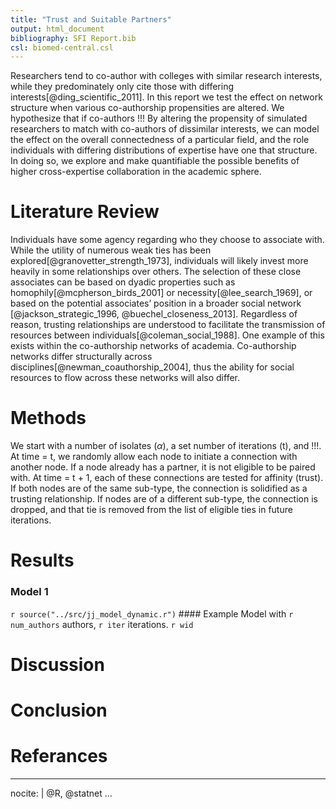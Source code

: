 ```yaml
---
title: "Trust and Suitable Partners"
output: html_document
bibliography: SFI Report.bib
csl: biomed-central.csl
---
```


  Researchers tend to co-author with colleges with similar research interests, while they predominately only cite those with differing interests[@ding_scientific_2011]. In this report we test the effect on network structure when various co-authorship propensities are altered. We hypothesize that if co-authors !!!
  By altering the propensity of simulated researchers to match with co-authors of dissimilar interests, we can model the effect on the overall connectedness of a particular field, and the role individuals with differing distributions of expertise have one that structure. In doing so, we explore and make quantifiable the possible benefits of higher cross-expertise collaboration in the academic sphere.
  

# Literature Review

  Individuals have some agency regarding who they choose to associate with. While the utility of numerous weak ties has been explored[@granovetter_strength_1973], individuals will likely invest more heavily in some relationships over others. The selection of these close associates can be based on dyadic properties such as homophily[@mcpherson_birds_2001] or necessity[@lee_search_1969], or based on the potential associates' position in a broader social network [@jackson_strategic_1996, @buechel_closeness_2013]. Regardless of reason, trusting relationships are understood to facilitate the transmission of resources between individuals[@coleman_social_1988].
  One example of this exists within the co-authorship networks of academia. Co-authorship networks differ structurally across disciplines[@newman_coauthorship_2004], thus the ability for social resources to flow across these networks will also differ.

# Methods

  We start with a number of isolates ($\alpha$), a set number of iterations (t), and !!!. At time = t, we randomly allow each node to initiate a connection with another node. If a node already has a partner, it is not eligible to be paired with. At time = t + 1, each of these connections are tested for affinity (trust). If both nodes are of the same sub-type, the connection is solidified as a trusting relationship. If nodes are of a different sub-type, the connection is dropped, and that tie is removed from the list of eligible ties in future iterations.

# Results
### Model 1
`r source("../src/jj_model_dynamic.r")`
#### Example Model with `r num_authors` authors, `r iter` iterations.
`r wid`

# Discussion

# Conclusion

# Referances

---
nocite: | 
  @R, @statnet
...


